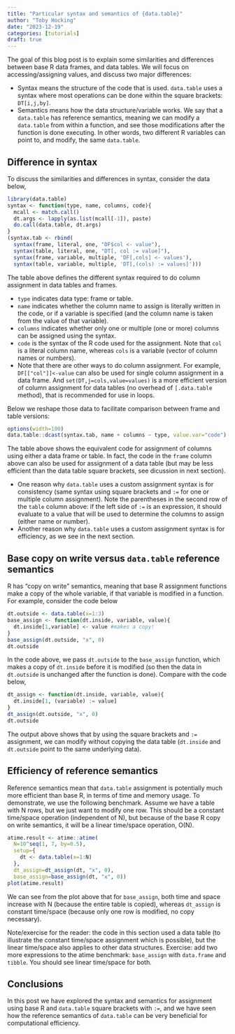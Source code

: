 ```yaml
---
title: "Particular syntax and semantics of {data.table}"
author: "Toby Hocking"
date: "2023-12-19"
categories: [tutorials]
draft: true
---
```


The goal of this blog post is to explain some similarities and differences between base R data frames, and data tables. We will focus on accessing/assigning values, and discuss two major differences:

-   Syntax means the structure of the code that is used. `data.table` uses a syntax where most operations can be done within the square brackets: `DT[i,j,by]`.
-   Semantics means how the data structure/variable works. We say that a `data.table` has reference semantics, meaning we can modify a `data.table` from within a function, and see those modifications after the function is done executing. In other words, two different R variables can point to, and modify, the same `data.table`.

## Difference in syntax

To discuss the similarities and differences in syntax, consider the data below,

```r
library(data.table)
syntax <- function(type, name, columns, code){
  mcall <- match.call()
  dt.args <- lapply(as.list(mcall[-1]), paste)
  do.call(data.table, dt.args)
}
(syntax.tab <- rbind(
  syntax(frame, literal, one, "DF$col <- value"),
  syntax(table, literal, one, "DT[, col := value]"),
  syntax(frame, variable, multiple, 'DF[,cols] <- values'),
  syntax(table, variable, multiple, 'DT[,(cols) := values]')))
```

The table above defines the different syntax required to do column assignment in data tables and frames.

-   `type` indicates data type: frame or table.
-   `name` indicates whether the column name to assign is literally written in the code, or if a variable is specified (and the column name is taken from the value of that variable).
-   `columns` indicates whether only one or multiple (one or more) columns can be assigned using the syntax.
-   `code` is the syntax of the R code used for the assignment. Note that `col` is a literal column name, whereas `cols` is a variable (vector of column names or numbers).
-   Note that there are other ways to do column assignment. For example, `DF[["col"]]<-value` can also be used for single column assignment in a data frame. And `set(DT,j=cols,value=values)` is a more efficient version of column assignment for data tables (no overhead of `[.data.table` method), that is recommended for use in loops.

Below we reshape those data to facilitate comparison between frame and table versions:

```r
options(width=100)
data.table::dcast(syntax.tab, name + columns ~ type, value.var="code")  
```

The table above shows the equivalent code for assignment of columns using either a data frame or table. In fact, the code in the `frame` column above can also be used for assignment of a data table (but may be less efficient than the data table square brackets, see dicussion in next section).

-   One reason why `data.table` uses a custom assignment syntax is for consistency (same syntax using square brackets and `:=` for one or multiple column assignment). Note the parentheses in the second row of the `table` column above: if the left side of `:=` is an expression, it should evaluate to a value that will be used to determine the columns to assign (either name or number).
-   Another reason why `data.table` uses a custom assignment syntax is for efficiency, as we see in the next section.

## Base copy on write versus `data.table` reference semantics

R has "copy on write" semantics, meaning that base R assignment functions make a copy of the whole variable, if that variable is modified in a function. For example, consider the code below

```r
dt.outside <- data.table(x=1:3)
base_assign <- function(dt.inside, variable, value){
  dt.inside[1,variable] <- value #makes a copy!
}
base_assign(dt.outside, "x", 0)
dt.outside
```

In the code above, we pass `dt.outside` to the `base_assign` function, which makes a copy of `dt.inside` before it is modified (so then the data in `dt.outside` is unchanged after the function is done). Compare with the code below,

```r
dt_assign <- function(dt.inside, variable, value){
  dt.inside[1, (variable) := value]
}
dt_assign(dt.outside, "x", 0)
dt.outside
```

The output above shows that by using the square brackets and `:=` assignment, we can modify without copying the data table (`dt.inside` and `dt.outside` point to the same underlying data).

## Efficiency of reference semantics

Reference semantics mean that `data.table` assignment is potentially much more efficient than base R, in terms of time and memory usage. To demonstrate, we use the following benchmark. Assume we have a table with N rows, but we just want to modify one row. This should be a constant time/space operation (independent of N), but because of the base R copy on write semantics, it will be a linear time/space operation, O(N).

```r
atime.result <- atime::atime(
  N=10^seq(1, 7, by=0.5),
  setup={
    dt <- data.table(x=1:N)
  },
  dt_assign=dt_assign(dt, "x", 0),
  base_assign=base_assign(dt, "x", 0))
plot(atime.result)
```

We can see from the plot above that for `base_assign`, both time and space increase with N (because the entire table is copied), whereas `dt_assign` is constant time/space (because only one row is modified, no copy necessary).

Note/exercise for the reader: the code in this section used a data table (to illustrate the constant time/space assignment which is possible), but the linear time/space also applies to other data structures. Exercise: add two more expressions to the atime benchmark: `base_assign` with `data.frame` and `tibble`. You should see linear time/space for both.

## Conclusions

In this post we have explored the syntax and semantics for assignment using base R and `data.table` square brackets with `:=`, and we have seen how the reference semantics of `data.table` can be very beneficial for computational efficiency.
